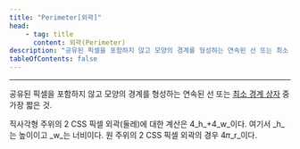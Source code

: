 ```yaml
---
title: "Perimeter[외곽]"
head:
    - tag: title
      content: 외곽(Perimeter)
description: "공유된 픽셀을 포함하지 않고 모양의 경계를 형성하는 연속된 선 또는 최소 경계 상자 중 가장 짧은 것"
tableOfContents: false
---
```


<Badge text="WCAG2" variant="note" size="large" /> <Badge text="신규" variant="note" size="large" />
* * *
공유된 픽셀을 포함하지 않고 모양의 경계를 형성하는 연속된 선 또는 [최소 경계 상자](../minimum-bounding-box "[신규]") 중 가장 짧은 것.

<Card title="예제" icon="open-book">
직사각형 주위의 2 CSS 픽셀 외곽(둘레)에 대한 계산은 4_h_+4_w_이다. 여기서 _h_는 높이이고 _w_는 너비이다. 원 주위의 2 CSS 픽셀 외곽의 경우 4𝜋_r_이다.
</Card>
